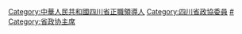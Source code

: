 [[Category:中華人民共和國四川省正職領導人|Category:中華人民共和國四川省正職領導人]]
[[Category:四川省政協委員|Category:四川省政協委員]]
[[Category:四川省各级政协主席|#]]
[[Category:省政协主席|Category:省政协主席]]